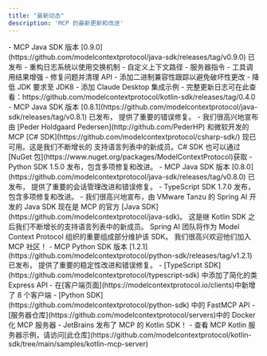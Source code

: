 ```yaml
---
title: "最新动态"
description: 'MCP 的最新更新和改进'
---
```


<Update label="2025-04-10" description="Java SDK 0.9.0 发布">
- MCP Java SDK 版本 [0.9.0](https://github.com/modelcontextprotocol/java-sdk/releases/tag/v0.9.0) 已发布
- 重构日志系统以使用交换机制
- 自定义上下文路径
- 服务器指令
- 工具调用结果增强
</Update>

<Update label="2025-03-26" description="Kotlin SDK 0.4.0 发布">
- 修复问题并清理 API
- 添加二进制兼容性跟踪以避免破坏性更改
- 降低 JDK 要求至 JDK8
- 添加 Claude Desktop 集成示例
- 完整更新日志可在此查看：https://github.com/modelcontextprotocol/kotlin-sdk/releases/tag/0.4.0
</Update>

<Update label="2025-03-26" description="Java SDK 0.8.1 发布">
- MCP Java SDK 版本 [0.8.1](https://github.com/modelcontextprotocol/java-sdk/releases/tag/v0.8.1) 已发布，
  提供了重要的错误修复。
</Update>

<Update label="2025-03-24" description="C# SDK 发布">
 - 我们很高兴地宣布由 [Peder Holdgaard Pedersen](http://github.com/PederHP) 和微软开发的 MCP
   [C# SDK](https://github.com/modelcontextprotocol/csharp-sdk/) 现已可用。这是我们不断增长的
   支持语言列表中的新成员。C# SDK 也可以通过
   [NuGet 包](https://www.nuget.org/packages/ModelContextProtocol)获取
 - Python SDK 1.5.0 发布，包含多项修复和改进。
</Update>

<Update label="2025-03-21" description="Java SDK 0.8.0 发布">
- MCP Java SDK 版本 [0.8.0](https://github.com/modelcontextprotocol/java-sdk/releases/tag/v0.8.0) 已发布，
  提供了重要的会话管理改进和错误修复。
</Update>

<Update label="2025-03-10" description="TypeScript SDK 发布">
 - TypeScript SDK 1.7.0 发布，包含多项修复和改进。
</Update>

<Update label="2025-02-14" description="Java SDK 发布">
  - 我们很高兴地宣布，由 VMware Tanzu 的 Spring AI 开发的 Java SDK 现在是
    MCP 的官方 [Java SDK](https://github.com/modelcontextprotocol/java-sdk)。
    这是继 Kotlin SDK 之后我们不断增长的支持语言列表中的新成员。
    Spring AI 团队将作为 Model Context Protocol 组织的重要组成部分维护该 SDK。
    我们很高兴欢迎他们加入 MCP 社区！
</Update>

<Update label="2025-01-27" description="Python SDK 1.2.1">
  - MCP Python SDK 版本 [1.2.1](https://github.com/modelcontextprotocol/python-sdk/releases/tag/v1.2.1) 已发布，
    提供了重要的稳定性改进和错误修复。
</Update>

<Update label="2025-01-18" description="SDK 和服务器改进">
  - [TypeScript SDK](https://github.com/modelcontextprotocol/typescript-sdk) 中添加了简化的类 Express API
  - 在[客户端页面](https://modelcontextprotocol.io/clients)中新增了 8 个客户端
</Update>

<Update label="2025-01-03" description="SDK 和服务器改进">
  - [Python SDK](https://github.com/modelcontextprotocol/python-sdk) 中的 FastMCP API
  - [服务器仓库](https://github.com/modelcontextprotocol/servers)中的 Docker 化 MCP 服务器
</Update>

<Update label="2024-12-21" description="Kotlin SDK 发布">
  - JetBrains 发布了 MCP 的 Kotlin SDK！
  - 查看 MCP Kotlin 服务器示例，请访问[此仓库](https://github.com/modelcontextprotocol/kotlin-sdk/tree/main/samples/kotlin-mcp-server)
</Update>
